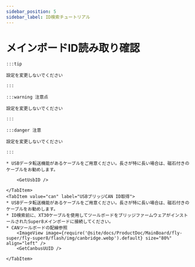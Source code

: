 ```yaml
---
sidebar_position: 5
sidebar_label: ID検索チュートリアル
---
```






# メインボードID読み取り確認

    :::tip

    設定を変更しないでください

    :::

    :::warning 注意点

    設定を変更しないでください

    :::

    :::danger 注意

    設定を変更しないでください

    :::

<Tabs>
    <TabItem value="usb" label="USB ID取得" default>
        
    * USBデータ転送機能があるケーブルをご用意ください。長さが特に長い場合は、磁石付きのケーブルをお勧めします。
    
        <GetUsbID />
        
    </TabItem>
    <TabItem value="can" label="USBブリッジCAN ID取得">
    * USBデータ転送機能があるケーブルをご用意ください。長さが特に長い場合は、磁石付きのケーブルをお勧めします。
    * ID検索前に、XT30ケーブルを使用してツールボードをブリッジファームウェアがインストールされたSuper8メインボードに接続してください。
    * CANツールボードの配線参照
        <ImageView image={require('@site/docs/ProductDoc/MainBoard/fly-super/fly-super8/flash/img/canbridge.webp').default} size="80%" align="left" />   
        <GetCanbusUUID />

    </TabItem>
</Tabs>